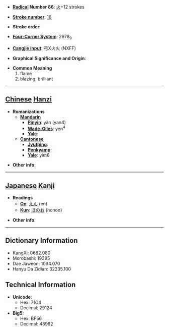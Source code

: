 * '''[[Wiktionary:Chinese radical index| Radical]] Number 86''': [[Wiktionary:Chinese radical index 火|火]]+12 strokes

* '''[[Wiktionary:Chinese total strokes index|Stroke number]]''': [[Wiktionary:Chinese total strokes index 16|16]]

* '''Stroke order''': 

* '''[[Wiktionary:Chinese four corner index|Four-Corner System]]''': 2978<sub>9</sub>

* '''[[Wiktionary:Chinese Cangjie index|Cangjie input]]''': 弓X火火 (NXFF)

* '''Graphical Significance and Origin''': 

* '''Common Meaning'''
*#flame
*# blazing, brilliant


----

== [[Chinese]] [[Hanzi]] ==

* '''Romanizations'''
** '''[[Mandarin]]'''
*** '''[[Pinyin]]''': yàn (yan4)
*** '''[[Wade-Giles]]''': yen<sup>4</sup>
*** '''[[Yale]]''': 
** '''[[Cantonese]]'''
*** '''[[Jyutping]]''':
*** '''[[Penkyamp]]''': 
*** '''[[Yale]]''': yim6

* '''Other info''': 

----

== [[Japanese]] [[Kanji]] ==

* '''Readings'''
** '''[[On]]''': [[えん]] (en)
** '''[[Kun]]''': [[ほのお]] (honoo)

* '''Other info''':  

----

== Dictionary Information ==

* KangXi: 0682.080
* Morobashi: 19395
* Dae Jaweon: 1094.070
* Hanyu Da Zidian: 32235.100

== Technical Information ==

* '''Unicode''':
** Hex: 71C4
** Decimal: 29124
* '''Big5''':
** Hex: BF56
** Decimal: 48982